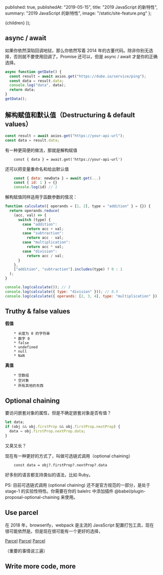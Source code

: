 
  published: true,
  publishedAt: "2019-05-15",
  title: "2019 JavaScript 的新特性",
  summary: "2019 JavaScript 的新特性",
  image: "/static/site-feature.png"
};

  <BlogPost path={router.pathname} meta={meta}>
    {children}
  </BlogPost>
));

## async / await

如果你依然深陷回调地狱，那么你依然写着 2014 年的古董代码。除非你别无选择，否则就不要使用回调了。Promise 还可以，但是 async / await 才是你的正确选择。

```js
async function getDate() {
  const result = await axios.get("https://dube.io/service/ping");
  const data = result.data;
  console.log("data", data);
  return data;
}
getData();
```

## 解构赋值和默认值（Destructuring & default values）

```js
const result = await axios.get("https://your-api-url");
const data = result.data;
```

有一种更简便的做法，那就是解构赋值

```
	const { data } = await.get('https://your-api-url')
```

还可以把变量重命名和给出默认值

```js
	const { data: newData } = await.get(...)
	const { id: 1 } = {}
	console.log(id) // 1
```

解构赋值同样适用于函数参数的情况：

```js
function calculate({ operands = [1, 2], type = "addition" } = {}) {
  return operands.reduce(
    (acc, val) => {
      switch (type) {
        case "addition":
          return acc + val;
        case "subtraction":
          return acc - val;
        case "multiplication":
          return acc * val;
        case "division":
          return acc / val;
      }
    },
    ["addition", "subtraction"].includes(type) ? 0 : 1
  );
}

console.log(calculate()); // 3
console.log(calculate({ type: "division" })); // 0.5
console.log(calculate({ operands: [2, 3, 4], type: "multiplication" })); // 24
```

## Truthy & false values

**假值**

    	* 长度为 0 的字符串
    	* 数字 0
    	* false
    	* undefined
    	* null
    	* NaN

**真值**

    	* 空数组
    	* 空对象
    	* 所有其他的东西

## Optional chaining

要访问嵌套对象的属性，但是不确定嵌套对象是否有值？

```js
let data;
if (obj && obj.firstProp && obj.firstProp.nextProp) {
  data = obj.firstProp.nextProp.data;
}
```

又臭又长？

现在有一种更好的方式了，叫做可选链式调用（optional chaining）

```
	const data = obj?.firstProp?.nextProp?.data
```

好多别的语言都支持类似的语法，比如 Ruby。

PS: 目前可选链式调用 (optional chaining) 还不是官方规范的一部分，是处于 stage-1 的实验性特性。你需要在你的 balelrc 中添加插件 @babel/plugin-proposal-optional-chaining 来使用。

## Use parcel

在 2018 年，browserify，webpack 是主流的 JavaScript 配置打包工具，现在很可能依然是。但是现在很可能有一个更好的选择，

[Parcel](https://parceljs.org/)
[Parcel](https://parceljs.org/)
[Parcel](https://parceljs.org/)

（重要的事情说三遍）

## Write more code, more

